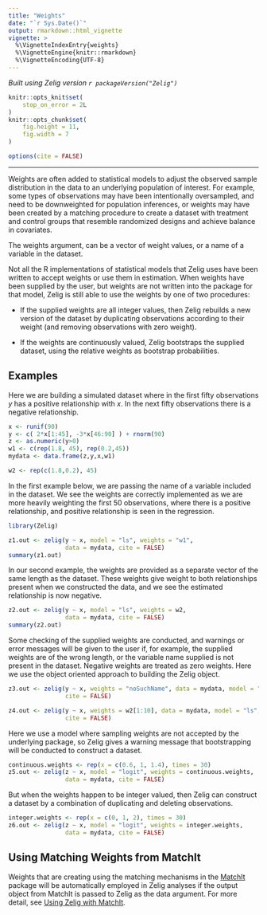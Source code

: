 ```yaml
---
title: "Weights"
date: "`r Sys.Date()`"
output: rmarkdown::html_vignette
vignette: >
  %\VignetteIndexEntry{weights}
  %\VignetteEngine{knitr::rmarkdown}
  %\VignetteEncoding{UTF-8}
---
```


*Built using Zelig version `r packageVersion("Zelig")`*

```r
knitr::opts_knit$set(
    stop_on_error = 2L
)
knitr::opts_chunk$set(
    fig.height = 11,
    fig.width = 7
)

options(cite = FALSE)
```
---

Weights are often added to statistical models to adjust the observed sample distribution in the data to an underlying population of interest.  For example, some types of observations may have been intentionally oversampled, and need to be downweighted for population inferences, or weights may have been created by a matching procedure to create a dataset with treatment and control groups that resemble randomized designs and achieve balance in covariates.

The weights argument, can be a vector of weight values, or a name of a variable in the dataset.

Not all the R implementations of statistical models that Zelig uses have been written to accept weights or use them in estimation.  When weights have been supplied by the user, but weights are not written into the package for that model, Zelig is still able to use the weights by one of two procedures:

-   If the supplied weights are all integer values, then Zelig rebuilds a new version of the dataset by duplicating observations according to their weight (and removing observations with zero weight).

-   If the weights are continuously valued, Zelig bootstraps the supplied dataset, using the relative weights as bootstrap probabilities.

Examples
--------

Here we are building a simulated dataset where in the first fifty observations $y$ has a positive relationship with $x$. In the next fifty observations there is a negative relationship.

```r
x <- runif(90)
y <- c( 2*x[1:45], -3*x[46:90] ) + rnorm(90)
z <- as.numeric(y>0)
w1 <- c(rep(1.8, 45), rep(0.2,45))
mydata <- data.frame(z,y,x,w1)

w2 <- rep(c(1.8,0.2), 45)
```

In the first example below, we are passing the name of a variable included in the dataset.  We see the weights are correctly implemented as we are more heavily weighting the first 50 observations, where there is a positive relationship, and positive relationship is seen in the regression.

```r
library(Zelig)

z1.out <- zelig(y ~ x, model = "ls", weights = "w1",
                data = mydata, cite = FALSE)
summary(z1.out)
```

In our second example, the weights are provided as a separate vector of the same length as the dataset.  These weights give weight to both relationships present when we constructed the data, and we see the estimated relationship is now negative.

```r
z2.out <- zelig(y ~ x, model = "ls", weights = w2,
                data = mydata, cite = FALSE)
summary(z2.out)
```

Some checking of the supplied weights are conducted, and warnings or error messages will be given to the user if, for example, the supplied weights are of the wrong length, or the variable name supplied is not present in the dataset.  Negative weights are treated as zero weights.  Here we use the object oriented approach to building the Zelig object.

```r
z3.out <- zelig(y ~ x, weights = "noSuchName", data = mydata, model = "ls",
                cite = FALSE)

z4.out <- zelig(y ~ x, weights = w2[1:10], data = mydata, model = "ls",
                cite = FALSE)
```

Here we use a model where sampling weights are not accepted by the underlying package, so Zelig gives a warning message that bootstrapping will be conducted to construct a dataset.

```r
continuous.weights <- rep(x = c(0.6, 1, 1.4), times = 30)
z5.out <- zelig(z ~ x, model = "logit", weights = continuous.weights,
                data = mydata, cite = FALSE)
```

But when the weights happen to be integer valued, then Zelig can construct a dataset by a combination of duplicating and deleting observations.

```r
integer.weights <- rep(x = c(0, 1, 2), times = 30)
z6.out <- zelig(z ~ x, model = "logit", weights = integer.weights,
                data = mydata, cite = FALSE)
```


Using Matching Weights from MatchIt
-----------------------------------

Weights that are creating using the matching mechanisms in the [MatchIt](http://gking.harvard.edu/matchit) package will be automatically employed in Zelig analyses if the output object from MatchIt is passed to Zelig as the data argument.  For more detail, see [Using Zelig with MatchIt](using_Zelig_with_MatchIt.html).
